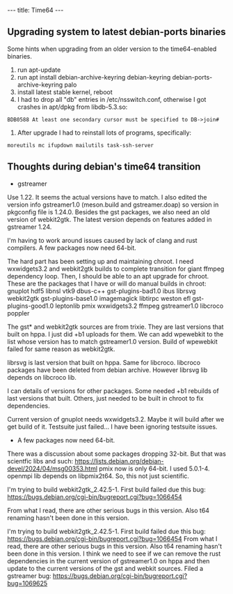 ---
title: Time64
---

== Upgrading system to latest debian-ports binaries ==

Some hints when upgrading from an older version to the time64-enabled binaries.

# run apt-update 
# run apt install debian-archive-keyring debian-keyring debian-ports-archive-keyring palo
# install latest stable kernel, reboot
# I had to drop all "db" entries in /etc/nsswitch.conf, otherwise I got crashes in apt/dpkg from libdb-5.3.so:
 BDB0588 At least one secondary cursor must be specified to DB->join#
# After upgrade I had to reinstall lots of programs, specifically:
 moreutils mc ifupdown mailutils task-ssh-server

== Thoughts during debian's time64 transition ==

* gstreamer
Use 1.22. It seems the actual versions have to match.  I also edited the version info gstreamer1.0 (meson.build and gstreamer.doap) so version in pkgconfig file is 1.24.0.
Besides the gst packages, we also need an old version of webkit2gtk.  The latest version depends on features added in gstreamer 1.24.

I'm having to work around issues caused by lack of clang and rust compilers.  A few packages now need 64-bit.

The hard part has been setting up and maintaining chroot.  I need wxwidgets3.2 and webkit2gtk builds to complete transition for giant ffmpeg dependency loop.  Then, I should be able to an apt upgrade for chroot.
These are the packages that I have or will do manual builds in chroot:
gnuplot hdf5 libnsl vtk9 dbus-c++  gst-plugins-bad1.0 ibus librsvg webkit2gtk
gst-plugins-base1.0 imagemagick libtirpc weston efl gst-plugins-good1.0 leptonlib
pmix wxwidgets3.2 ffmpeg gstreamer1.0 libcroco poppler

The gst* and  webkit2gtk sources are from trixie.  They are last versions that built on hppa.  I just did +b1 uploads for them. We can add wpewebkit to the list whose version has to match gstreamer1.0 version.
Build of wpewebkit failed for same reason as webkit2gtk.

librsvg is last version that built on hppa.  Same for libcroco. libcroco packages have been deleted from debian archive.  However librsvg lib depends on libcroco lib.

I can details of versions for other packages.  Some needed +b1 rebuilds of last versions that built.  Others, just needed to be built in chroot to fix dependencies.

Current version of gnuplot needs wxwidgets3.2.  Maybe it will build after we get build of it.
Testsuite just failed...  I have been ignoring testsuite issues.

* A few packages now need 64-bit.
There was a discussion about some packages dropping 32-bit. But that was scientfic libs and such: https://lists.debian.org/debian-devel/2024/04/msg00353.html
pmix now is only 64-bit.  I used 5.0.1-4. openmpi lib depends on libpmix2t64.  So, this not just scientific.

I'm trying to build webkit2gtk_2.42.5-1.  First build failed due this bug:
https://bugs.debian.org/cgi-bin/bugreport.cgi?bug=1066454

From what I read, there are other serious bugs in this version. Also t64 renaming hasn't
been done in this version.


I'm trying to build webkit2gtk_2.42.5-1.  First build failed due this bug:
https://bugs.debian.org/cgi-bin/bugreport.cgi?bug=1066454
From what I read, there are other serious bugs in this version. Also t64 renaming hasn't
been done in this version.
I think we need to see if we can remove the rust dependencies in the current version of
gstreamer1.0 on hppa and then update to the current versions of the gst and webkit sources.
Filed a gstreamer bug:
https://bugs.debian.org/cgi-bin/bugreport.cgi?bug=1069625